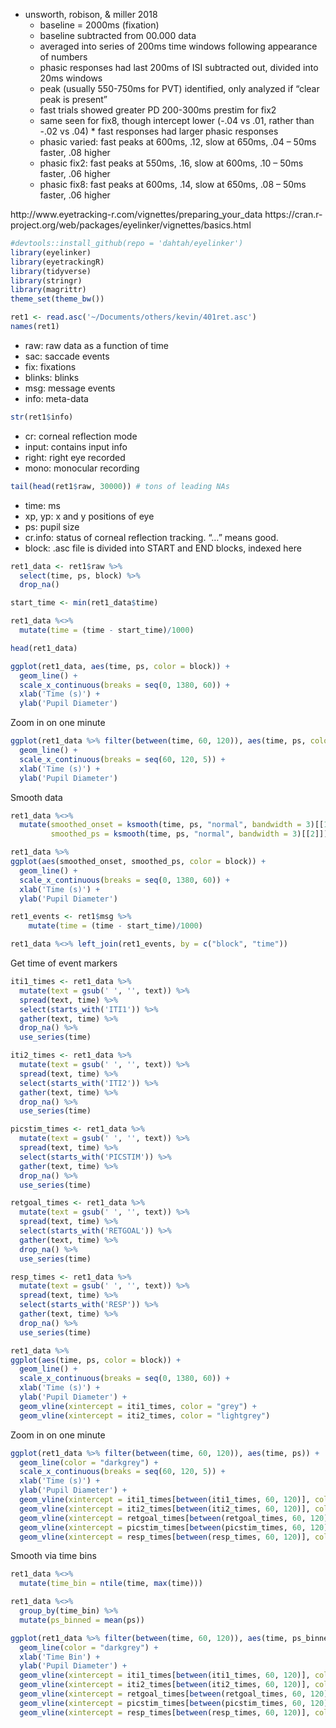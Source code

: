 
* unsworth, robison, & miller 2018
  * baseline = 2000ms (fixation)
  * baseline subtracted from 00.000 data
  * averaged into series of 200ms time windows following appearance of numbers
  * phasic responses had last 200ms of ISI subtracted out, divided into 20ms windows
  * peak (usually 550-750ms for PVT) identified, only analyzed if "clear peak is present"
  * fast trials showed greater PD 200-300ms prestim for fix2
  * same seen for fix8, though intercept lower (-.04 vs .01, rather than -.02 vs .04)   * fast responses had larger phasic responses
  * phasic varied: fast peaks at 600ms, .12, slow at 650ms, .04 -- 50ms faster, .08 higher
  * phasic fix2: fast peaks at 550ms, .16, slow at 600ms, .10 -- 50ms faster, .06 higher
  * phasic fix8: fast peaks at 600ms, .14, slow at 650ms, .08 -- 50ms faster, .06 higher

http://www.eyetracking-r.com/vignettes/preparing_your_data
https://cran.r-project.org/web/packages/eyelinker/vignettes/basics.html

```r
#devtools::install_github(repo = 'dahtah/eyelinker')
library(eyelinker)
library(eyetrackingR)
library(tidyverse)
library(stringr)
library(magrittr)
theme_set(theme_bw())

ret1 <- read.asc('~/Documents/others/kevin/401ret.asc')
names(ret1)
```

* raw: raw data as a function of time
* sac: saccade events
* fix: fixations
* blinks: blinks
* msg: message events
* info: meta-data

```r
str(ret1$info)
```

* cr: corneal reflection mode
* input: contains input info
* right: right eye recorded
* mono: monocular recording

```r
tail(head(ret1$raw, 30000)) # tons of leading NAs
```

* time: ms
* xp, yp: x and y positions of eye
* ps: pupil size
* cr.info: status of corneal reflection tracking. "..." means good.
* block: .asc file is divided into START and END blocks, indexed here

```r
ret1_data <- ret1$raw %>%
  select(time, ps, block) %>%
  drop_na() 

start_time <- min(ret1_data$time)

ret1_data %<>% 
  mutate(time = (time - start_time)/1000)

head(ret1_data)

ggplot(ret1_data, aes(time, ps, color = block)) +
  geom_line() +
  scale_x_continuous(breaks = seq(0, 1380, 60)) +
  xlab('Time (s)') +
  ylab('Pupil Diameter')
```

Zoom in on one minute

```r

ggplot(ret1_data %>% filter(between(time, 60, 120)), aes(time, ps, color = block)) +
  geom_line() +
  scale_x_continuous(breaks = seq(60, 120, 5)) +
  xlab('Time (s)') +
  ylab('Pupil Diameter')
```

Smooth data

```r
ret1_data %<>%
  mutate(smoothed_onset = ksmooth(time, ps, "normal", bandwidth = 3)[[1]],
         smoothed_ps = ksmooth(time, ps, "normal", bandwidth = 3)[[2]]) 

ret1_data %>%
ggplot(aes(smoothed_onset, smoothed_ps, color = block)) +
  geom_line() +
  scale_x_continuous(breaks = seq(0, 1380, 60)) +
  xlab('Time (s)') +
  ylab('Pupil Diameter')
```

```r
ret1_events <- ret1$msg %>%
    mutate(time = (time - start_time)/1000)
```

```r
ret1_data %<>% left_join(ret1_events, by = c("block", "time"))
```

Get time of event markers

```r
iti1_times <- ret1_data %>%
  mutate(text = gsub(' ', '', text)) %>%
  spread(text, time) %>%
  select(starts_with('ITI1')) %>%
  gather(text, time) %>%
  drop_na() %>%
  use_series(time)

iti2_times <- ret1_data %>%
  mutate(text = gsub(' ', '', text)) %>%
  spread(text, time) %>%
  select(starts_with('ITI2')) %>%
  gather(text, time) %>%
  drop_na() %>%
  use_series(time)

picstim_times <- ret1_data %>%
  mutate(text = gsub(' ', '', text)) %>%
  spread(text, time) %>%
  select(starts_with('PICSTIM')) %>%
  gather(text, time) %>%
  drop_na() %>%
  use_series(time)

retgoal_times <- ret1_data %>%
  mutate(text = gsub(' ', '', text)) %>%
  spread(text, time) %>%
  select(starts_with('RETGOAL')) %>%
  gather(text, time) %>%
  drop_na() %>%
  use_series(time)

resp_times <- ret1_data %>%
  mutate(text = gsub(' ', '', text)) %>%
  spread(text, time) %>%
  select(starts_with('RESP')) %>%
  gather(text, time) %>%
  drop_na() %>%
  use_series(time)
```

```r
ret1_data %>%
ggplot(aes(time, ps, color = block)) +
  geom_line() +
  scale_x_continuous(breaks = seq(0, 1380, 60)) +
  xlab('Time (s)') +
  ylab('Pupil Diameter') +
  geom_vline(xintercept = iti1_times, color = "grey") +
  geom_vline(xintercept = iti2_times, color = "lightgrey") 
```

Zoom in on one minute


```r

ggplot(ret1_data %>% filter(between(time, 60, 120)), aes(time, ps)) +
  geom_line(color = "darkgrey") +
  scale_x_continuous(breaks = seq(60, 120, 5)) +
  xlab('Time (s)') +
  ylab('Pupil Diameter') +
  geom_vline(xintercept = iti1_times[between(iti1_times, 60, 120)], color = "turquoise4", linetype = 2) +
  geom_vline(xintercept = iti2_times[between(iti2_times, 60, 120)], color = "plum4", linetype = 2) +
  geom_vline(xintercept = retgoal_times[between(retgoal_times, 60, 120)], color = "turquoise4") +
  geom_vline(xintercept = picstim_times[between(picstim_times, 60, 120)], color = "plum4") +
  geom_vline(xintercept = resp_times[between(resp_times, 60, 120)], color = "magenta")

```

Smooth via time bins
```r
ret1_data %<>%
  mutate(time_bin = ntile(time, max(time)))

ret1_data %<>%
  group_by(time_bin) %>%
  mutate(ps_binned = mean(ps))
```


```r

ggplot(ret1_data %>% filter(between(time, 60, 120)), aes(time, ps_binned)) +
  geom_line(color = "darkgrey") +
  xlab('Time Bin') +
  ylab('Pupil Diameter') +
  geom_vline(xintercept = iti1_times[between(iti1_times, 60, 120)], color = "turquoise4", linetype = 2) +
  geom_vline(xintercept = iti2_times[between(iti2_times, 60, 120)], color = "plum4", linetype = 2) +
  geom_vline(xintercept = retgoal_times[between(retgoal_times, 60, 120)], color = "turquoise4") +
  geom_vline(xintercept = picstim_times[between(picstim_times, 60, 120)], color = "plum4") +
  geom_vline(xintercept = resp_times[between(resp_times, 60, 120)], color = "magenta")

```